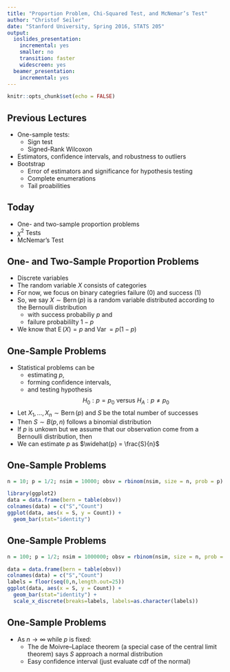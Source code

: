 ```yaml
---
title: "Proportion Problem, Chi-Squared Test, and McNemar’s Test"
author: "Christof Seiler"
date: "Stanford University, Spring 2016, STATS 205"
output:
  ioslides_presentation:
    incremental: yes
    smaller: no
    transition: faster
    widescreen: yes
  beamer_presentation:
    incremental: yes
---
```


```r
knitr::opts_chunk$set(echo = FALSE)
```

## Previous Lectures

* One-sample tests: 
    * Sign test
    * Signed-Rank Wilcoxon
* Estimators, confidence intervals, and robustness to outliers
* Bootstrap
    * Error of estimators and significance for hypothesis testing
    * Complete enumerations
    * Tail proabilities

## Today

* One- and two-sample proportion problems
* $\chi^2$ Tests
* McNemar’s Test

## One- and Two-Sample Proportion Problems

* Discrete variables
* The random variable $X$ consists of categories
* For now, we focus on binary categries failure (0) and success (1)
* So, we say $X \sim \operatorname{Bern}(p)$ is a random variable distributed according to the Bernoulli distribution 
    * with success probabiliy $p$ and 
    * failure probabililty $1-p$
* We know that $\operatorname{E}(X) = p$ and $\operatorname{Var} = p(1-p)$

## One-Sample Problems

* Statistical problems can be 
    * estimating $p$,
    * forming confidence intervals,
    * and testing hypothesis 
    $$H_0: p = p_0 \text{ versus } H_A: p \ne p_0$$
* Let $X_1,\dots,X_n \sim \operatorname{Bern}(p)$ and $S$ be the total number of successes
* Then $S \sim B(p,n)$ follows a binomial distribution
* If $p$ is unkown but we assume that our observation come from a Bernoulli distribution, then
* We can estimate $p$ as $\widehat{p} = \frac{S}{n}$

## One-Sample Problems

```r
n = 10; p = 1/2; nsim = 10000; obsv = rbinom(nsim, size = n, prob = p)
```

```r
library(ggplot2)
data = data.frame(bern = table(obsv))
colnames(data) = c("S","Count")
ggplot(data, aes(x = S, y = Count)) + 
  geom_bar(stat="identity")
```

## One-Sample Problems

```r
n = 100; p = 1/2; nsim = 1000000; obsv = rbinom(nsim, size = n, prob = p)
```

```r
data = data.frame(bern = table(obsv))
colnames(data) = c("S","Count")
labels = floor(seq(0,n,length.out=25))
ggplot(data, aes(x = S, y = Count)) + 
  geom_bar(stat="identity") +
  scale_x_discrete(breaks=labels, labels=as.character(labels))
```

## One-Sample Problems

* As $n \to \infty$ while $p$ is fixed:
    * The de Moivre–Laplace theorem (a special case of the central limit theorem) says $S$ approach a normal distribution
    * Easy confidence interval (just evaluate cdf of the normal)
